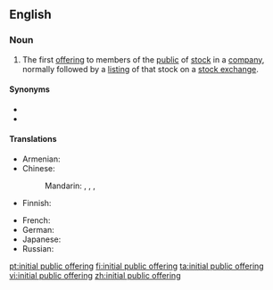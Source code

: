 ==English==
{{wikipedia}}

===Noun===
{{head|en|noun|abbreviated as|IPO}}

# {{lb|en|business}} The first [[offering]] to members of the [[public]] of [[stock]] in a [[company]], normally followed by a [[listing]] of that stock on a [[stock exchange]].

====Synonyms====
* {{l|en|float}}
* {{l|en|go public}}

====Translations====
{{trans-top|first offering to members of the public of stock in a company}}
* Armenian: {{t|hy|առաջնային հրապարակային տեղաբաշխում|sc=Armn}}
* Chinese:
*: Mandarin: {{t|cmn|首次公開募股|sc=Hani}}, {{t|cmn|首次公开募股|tr=shǒucì gōngkāi mùgǔ|sc=Hani}}, {{t|cmn|首次公開發行}}, {{t|cmn|首次公开发行|tr=shǒucì gōngkāi fāxíng}}
* Finnish: {{t+|fi|listautumisanti}}
{{trans-mid}}
* French: {{t|fr|introduction en bourse|f}}
* German: {{t+|de|Börsengang}}
* Japanese: {{t|ja|新規株式公開|tr=shinki kabushiki kōkai|sc=Jpan}}
* Russian: {{t|ru|перви́чное публи́чное предложе́ние|n}}
{{trans-bottom}}

[[pt:initial public offering]]
[[fi:initial public offering]]
[[ta:initial public offering]]
[[vi:initial public offering]]
[[zh:initial public offering]]